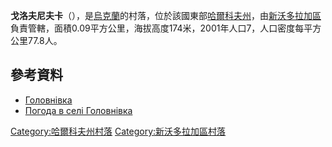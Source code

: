 {{coord|49|38|9|N|35|51|28|E|scale:100000_region:UA|display=title}}

'''戈洛夫尼夫卡'''（{{lang-uk|Головнівка}}），是[[烏克蘭|烏克蘭]]的村落，位於該國東部[[哈爾科夫州|哈爾科夫州]]，由[[新沃多拉加區|新沃多拉加區]]負責管轄，面積0.09平方公里，海拔高度174米，2001年人口7，人口密度每平方公里77.8人。

==參考資料==
*[http://w1.c1.rada.gov.ua/pls/z7502/A005?rdat1=09.01.2009&rf7571=33794 Головнівка]{{dead link|date=2018年3月 |bot=InternetArchiveBot |fix-attempted=yes }}
* [http://weather.in.ua/ua/har'kovskaja/5391 Погода в селі Головнівка] {{Wayback|url=http://weather.in.ua/ua/har'kovskaja/5391 |date=20201126092704 }}

{{DEFAULTSORT:Головнівка}}
[[Category:哈爾科夫州村落|Category:哈爾科夫州村落]]
[[Category:新沃多拉加區村落|Category:新沃多拉加區村落]]


{{Kharkiv-geo-stub}}